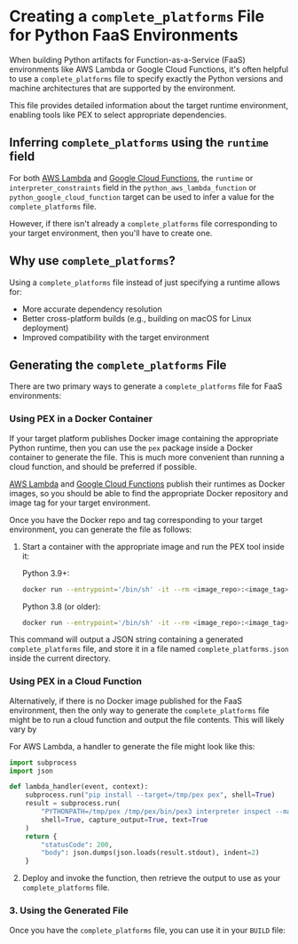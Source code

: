 # Creating a `complete_platforms` File for Python FaaS Environments

When building Python artifacts for Function-as-a-Service (FaaS) environments like AWS Lambda or Google Cloud Functions,
it's often helpful to use a `complete_platforms` file to specify exactly the Python versions
and machine architectures that are supported by the environment.

This file provides detailed information about the target runtime environment, enabling tools like PEX to select appropriate dependencies.

## Inferring `complete_platforms` using the `runtime` field

For both [AWS Lambda](./aws-lambda.mdx#specifying-a-runtime-explicitly) and [Google Cloud Functions](./google-cloud-functions.mdx#specifying-a-runtime-explicitly), the `runtime` or `interpreter_constraints` field in the `python_aws_lambda_function` or `python_google_cloud_function` target can be used to infer a value for the `complete_platforms` file.

However, if there isn't already a `complete_platforms` file corresponding to your target environment, then you'll have to create one.

## Why use `complete_platforms`?

Using a `complete_platforms` file instead of just specifying a runtime allows for:

- More accurate dependency resolution
- Better cross-platform builds (e.g., building on macOS for Linux deployment)
- Improved compatibility with the target environment

## Generating the `complete_platforms` File

There are two primary ways to generate a `complete_platforms` file for FaaS environments:

### Using PEX in a Docker Container

If your target platform publishes Docker image containing the appropriate Python runtime, then you can use the `pex` package inside a Docker container to generate the file. This is much more convenient than running a cloud function, and should be preferred if possible.

[AWS Lambda](https://gallery.ecr.aws/lambda/python/) and [Google Cloud Functions](https://cloud.google.com/functions/docs/concepts/execution-environment#python) publish their runtimes as Docker images, so you should be able to find the appropriate Docker repository and image tag for your target environment.

Once you have the Docker repo and tag corresponding to your target environment, you can generate the file as follows:

1. Start a container with the appropriate image and run the PEX tool inside it:

    Python 3.9+:

    ```sh
    docker run --entrypoint='/bin/sh' -it --rm <image_repo>:<image_tag> -c "python -m pip install --target=/tmp/pex pex >/dev/null 2>&1 && PYTHONPATH=/tmp/pex/bin/pex3 interpreter inspect --markers --tags | python -m json.tool --indent=2" > complete_platforms.json
    ```

    Python 3.8 (or older):

    ```sh
    docker run --entrypoint='/bin/sh' -it --rm <image_repo>:<image_tag> -c "python -m pip install --target=/tmp/pex pex >/dev/null 2>&1 && PYTHONPATH=/tmp/pex /tmp/pex/bin/pex3 interpreter inspect --markers --tags | python -c 'import sys, json; print(json.dumps(json.load(sys.stdin), indent=2))'" > complete_platforms.json
    ```

This command will output a JSON string containing a generated `complete_platforms` file, and store it in a file named `complete_platforms.json` inside the current directory.

### Using PEX in a Cloud Function

Alternatively, if there is no Docker image published for the FaaS environment, then the only way to generate the `complete_platforms` file might be to run a cloud function and output the file contents. This will likely vary by

For AWS Lambda, a handler to generate the file might look like this:

   ```python
   import subprocess
   import json

   def lambda_handler(event, context):
       subprocess.run("pip install --target=/tmp/pex pex", shell=True)
       result = subprocess.run(
           "PYTHONPATH=/tmp/pex /tmp/pex/bin/pex3 interpreter inspect --markers --tags",
           shell=True, capture_output=True, text=True
       )
       return {
           "statusCode": 200,
           "body": json.dumps(json.loads(result.stdout), indent=2)
       }
   ```

2. Deploy and invoke the function, then retrieve the output to use as your `complete_platforms` file.

### 3. Using the Generated File

Once you have the `complete_platforms` file, you can use it in your `BUILD` file:
